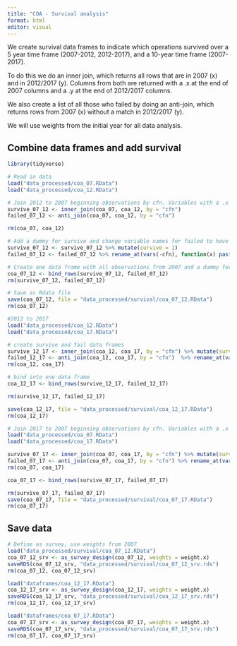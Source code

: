 ---
title: "COA - Survival analysis"
format: html
editor: visual
---

We create survival data frames to indicate which operations survived over a 5 year time frame (2007-2012, 2012-2017), and a 10-year time frame (2007-2017).

To do this we do an inner join, which returns all rows that are in 2007 (x) and in 2012/2017 (y). Columns from both are returned with a .x at the end of 2007 columns and a .y at the end of 2012/2017 columns.

We also create a list of all those who failed by doing an anti-join, which returns rows from 2007 (x) without a match in 2012/2017 (y).

We will use weights from the initial year for all data analysis.

## Combine data frames and add survival

```{r}
library(tidyverse)

# Read in data 
load("data_processed/coa_07.RData")
load("data_processed/coa_12.RData")

# Join 2012 to 2007 beginning observations by cfn. Variables with a .x are from 2007 and with a .y from 2012. Keep all rows from 2007 (x) with a match in 2012 (y) (i.e., those that survived). To get a list of those that failed, do an anti join.This returns all columns from 2007 (x) unchanged and all rows without a match in 2012 (y). All operations that failed don't have the .y variables. 
survive_07_12 <- inner_join(coa_07, coa_12, by = "cfn")
failed_07_12 <- anti_join(coa_07, coa_12, by = "cfn")

rm(coa_07, coa_12)

# Add a dummy for survive and change variable names for failed to have a .x
survive_07_12 <- survive_07_12 %>% mutate(survive = 1)
failed_07_12 <- failed_07_12 %>% rename_at(vars(-cfn), function(x) paste0(x, ".x")) %>% mutate(survive = 0)

# Create one data frame with all observations from 2007 and a dummy for if they survived or failed in 2012. We want the columns of interest for both years. 
coa_07_12 <- bind_rows(survive_07_12, failed_07_12)
rm(survive_07_12, failed_07_12)

# Save as Rdata file
save(coa_07_12, file = "data_processed/survival/coa_07_12.RData")
rm(coa_07_12)

#2012 to 2017
load("data_processed/coa_12.RData")
load("data_processed/coa_17.RData")

# create survive and fail data frames
survive_12_17 <- inner_join(coa_12, coa_17, by = "cfn") %>% mutate(survive = 1)
failed_12_17 <- anti_join(coa_12, coa_17, by = "cfn")  %>% rename_at(vars(-cfn), function(x) paste0(x, ".x")) %>% mutate(survive = 0)
rm(coa_12, coa_17)

# bind into one data frame
coa_12_17 <- bind_rows(survive_12_17, failed_12_17)

rm(survive_12_17, failed_12_17)

save(coa_12_17, file = "data_processed/survival/coa_12_17.RData")
rm(coa_12_17)

# Join 2017 to 2007 beginning observations by cfn. Variables with a .x are from 2007 and with a .y from 2017. Keep all rows from 2007 (x) with a match in 2017 (y) (i.e., those that survived).
load("data_processed/coa_07.RData")
load("data_processed/coa_17.RData")

survive_07_17 <- inner_join(coa_07, coa_17, by = "cfn") %>% mutate(survive = 1)
failed_07_17 <- anti_join(coa_07, coa_17, by = "cfn") %>% rename_at(vars(-cfn), function(x) paste0(x, ".x")) %>% mutate(survive = 0)
rm(coa_07, coa_17)

coa_07_17 <- bind_rows(survive_07_17, failed_07_17)

rm(survive_07_17, failed_07_17)
save(coa_07_17, file = "data_processed/survival/coa_07_17.RData")
rm(coa_07_17)

```

## Save data

```{r}

# Define as survey, use weights from 2007
load("data_processed/survival/coa_07_12.RData")
coa_07_12_srv <- as_survey_design(coa_07_12, weights = weight.x) 
saveRDS(coa_07_12_srv, "data_processed/survival/coa_07_12_srv.rds")
rm(coa_07_12, coa_07_12_srv)

load("dataframes/coa_12_17.RData")
coa_12_17_srv <- as_survey_design(coa_12_17, weights = weight.x) 
saveRDS(coa_12_17_srv, "data_processed/survival/coa_12_17_srv.rds")
rm(coa_12_17, coa_12_17_srv)

load("dataframes/coa_07_17.RData")
coa_07_17_srv <- as_survey_design(coa_07_17, weights = weight.x) 
saveRDS(coa_07_17_srv, "data_processed/survival/coa_07_17_srv.rds")
rm(coa_07_17, coa_07_17_srv)

```
